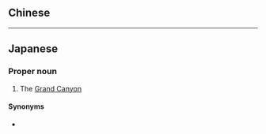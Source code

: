 {{also|大峽谷}}
==Chinese==
{{zh-see|大峽谷}}

----

==Japanese==
{{ja-kanjitab|だい|きょう|こく|yomi=o}}

===Proper noun===
{{ja-pos|proper|だいきょうこく|kyu=大峽谷}}

# The [[Grand Canyon]]

====Synonyms====
* {{ja-r|グランド・キャニオン|caps=y}}